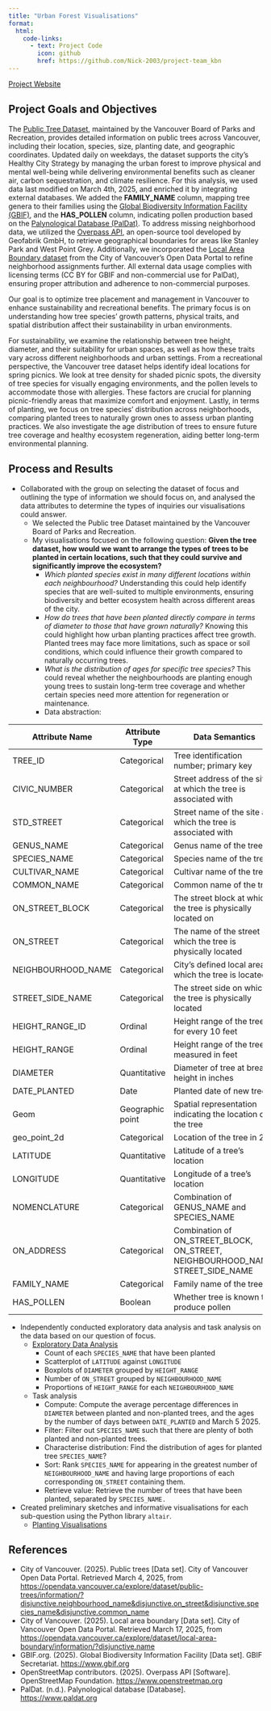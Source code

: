 ```yaml
---
title: "Urban Forest Visualisations"
format:
  html:
    code-links:
      - text: Project Code
        icon: github
        href: https://github.com/Nick-2003/project-team_kbn
---
```


[Project Website](https://ubc-dsci320-2024w2.github.io/project-team_kbn/)

## Project Goals and Objectives

The [Public Tree Dataset](https://opendata.vancouver.ca/explore/dataset/public-trees/information/?disjunctive.neighbourhood_name&disjunctive.on_street&disjunctive.species_name&disjunctive.common_name), maintained by the Vancouver Board of Parks and Recreation, provides detailed information on public trees across Vancouver, including their location, species, size, planting date, and geographic coordinates. Updated daily on weekdays, the dataset supports the city’s Healthy City Strategy by managing the urban forest to improve physical and mental well-being while delivering environmental benefits such as cleaner air, carbon sequestration, and climate resilience. For this analysis, we used data last modified on March 4th, 2025, and enriched it by integrating external databases. We added the **FAMILY_NAME** column, mapping tree genera to their families using the [Global Biodiversity Information Facility (GBIF)](https://www.gbif.org/), and the **HAS_POLLEN** column, indicating pollen production based on the [Palynological Database (PalDat)](https://www.paldat.org/). To address missing neighborhood data, we utilized the [Overpass API](https://www.openstreetmap.org), an open-source tool developed by Geofabrik GmbH, to retrieve geographical boundaries for areas like Stanley Park and West Point Grey. Additionally, we incorporated the [Local Area Boundary dataset](https://opendata.vancouver.ca/explore/dataset/local-area-boundary/information/?disjunctive.name) from the City of Vancouver’s Open Data Portal to refine neighborhood assignments further. All external data usage complies with licensing terms (CC BY for GBIF and non-commercial use for PalDat), ensuring proper attribution and adherence to non-commercial purposes.

Our goal is to optimize tree placement and management in Vancouver to enhance sustainability and recreational benefits. The primary focus is on understanding how tree species' growth patterns, physical traits, and spatial distribution affect their sustainability in urban environments. 

For sustainability, we examine the relationship between tree height, diameter, and their suitability for urban spaces, as well as how these traits vary across different neighborhoods and urban settings. From a recreational perspective, the Vancouver tree dataset helps identify ideal locations for spring picnics. We look at tree density for shaded picnic spots, the diversity of tree species for visually engaging environments, and the pollen levels to accommodate those with allergies. These factors are crucial for planning picnic-friendly areas that maximize comfort and enjoyment. Lastly, in terms of planting, we focus on tree species' distribution across neighborhoods, comparing planted trees to naturally grown ones to assess urban planting practices. We also investigate the age distribution of trees to ensure future tree coverage and healthy ecosystem regeneration, aiding better long-term environmental planning.

## Process and Results

- Collaborated with the group on selecting the dataset of focus and outlining the type of information we should focus on, and analysed the data attributes to determine the types of inquiries our visualisations could answer.
  - We selected the Public tree Dataset maintained by the Vancouver Board of Parks and Recreation.
  - My visualisations focused on the following question: **Given the tree dataset, how would we want to arrange the types of trees to be planted in certain locations, such that they could survive and significantly improve the ecosystem?**
    - *Which planted species exist in many different locations within each neighbourhood?* Understanding this could help identify species that are well-suited to multiple environments, ensuring biodiversity and better ecosystem health across different areas of the city.
    - *How do trees that have been planted directly compare in terms of diameter to those that have grown naturally?* Knowing this could highlight how urban planting practices affect tree growth. Planted trees may face more limitations, such as space or soil conditions, which could influence their growth compared to naturally occurring trees.
    - *What is the distribution of ages for specific tree species?* This could reveal whether the neighbourhoods are planting enough young trees to sustain long-term tree coverage and whether certain species need more attention for regeneration or maintenance.
    - Data abstraction:

| Attribute Name | Attribute Type | Data Semantics | Cardinality |
| -------- | ------- | ------- | ------- |
| TREE_ID | Categorical | Tree identification number; primary key | 181476 |
| CIVIC_NUMBER | Categorical | Street address of the site at which the tree is associated with  | 8338 |
| STD_STREET | Categorical | Street name of the site at which the tree is associated with  | 814 |
| GENUS_NAME | Categorical | Genus name of the tree | 169 |
| SPECIES_NAME | Categorical | Species name of the tree | 539 |
| CULTIVAR_NAME | Categorical | Cultivar name of the tree | 1070 |
| COMMON_NAME | Categorical | Common name of the tree | 1297 |
| ON_STREET_BLOCK | Categorical | The street block at which the tree is physically located on | 189 |
| ON_STREET | Categorical | The name of the street on which the tree is physically located | 822 |
| NEIGHBOURHOOD_NAME | Categorical | City’s defined local area in which the tree is located | 23 |
| STREET_SIDE_NAME | Categorical | The street side on which the tree is physically located | 6 |
| HEIGHT_RANGE_ID | Ordinal | Height range of the tree for every 10 feet | 9 |
| HEIGHT_RANGE | Ordinal | Height range of the tree measured in feet | 9 |
| DIAMETER | Quantitative | Diameter of tree at breast height in inches | 490 |
| DATE_PLANTED | Date | Planted date of new tree | 4571 |
| Geom | Geographic point | Spatial representation indicating the location of the tree | 181348 |
| geo_point_2d | Categorical | Location of the tree in 2D | 181348 |
| LATITUDE | Quantitative | Latitude of a tree’s location | 181344 |
| LONGITUDE | Quantitative | Longitude of a tree’s location | 181343 |
| NOMENCLATURE | Categorical | Combination of GENUS_NAME and SPECIES_NAME | 701 |
| ON_ADDRESS | Categorical | Combination of ON_STREET_BLOCK, ON_STREET, NEIGHBOURHOOD_NAME, STREET_SIDE_NAME | 19267 |
| FAMILY_NAME | Categorical | Family name of the tree | 57 |
| HAS_POLLEN | Boolean | Whether tree is known to produce pollen | 2 |

- Independently conducted exploratory data analysis and task analysis on the data based on our question of focus.
  - [Exploratory Data Analysis](https://ubc-dsci320-2024w2.github.io/project-team_kbn/03_eda/)
    - Count of each `SPECIES_NAME` that have been planted
    - Scatterplot of `LATITUDE` against `LONGITUDE`
    - Boxplots of `DIAMETER` grouped by `HEIGHT_RANGE`
    - Number of `ON_STREET` grouped by `NEIGHBOURHOOD_NAME`
    - Proportions of `HEIGHT_RANGE` for each `NEIGHBOURHOOD_NAME`
  - Task analysis
    - Compute: Compute the average percentage differences in `DIAMETER` between planted and non-planted trees, and the ages by the number of days between `DATE_PLANTED` and March 5 2025.
    - Filter: Filter out `SPECIES_NAME` such that there are plenty of both planted and non-planted trees.
    - Characterise distribution: Find the distribution of ages for planted tree `SPECIES_NAME`?
    - Sort: Rank `SPECIES_NAME` for appearing in the greatest number of `NEIGHBOURHOOD_NAME` and having large proportions of each corresponding `ON_STREET` containing them.
    - Retrieve value: Retrieve the number of trees that have been planted, separated by `SPECIES_NAME.`
- Created preliminary sketches and informative visualisations for each sub-question using the Python library `altair`. 
  - [Planting Visualisations](https://ubc-dsci320-2024w2.github.io/project-team_kbn/07_planting_focus_viz/)

## References

- City of Vancouver. (2025). Public trees [Data set]. City of Vancouver Open Data Portal. Retrieved March 4, 2025, from <https://opendata.vancouver.ca/explore/dataset/public-trees/information/?disjunctive.neighbourhood_name&disjunctive.on_street&disjunctive.species_name&disjunctive.common_name>
- City of Vancouver. (2025). Local area boundary [Data set]. City of Vancouver Open Data Portal. Retrieved March 17, 2025, from
<https://opendata.vancouver.ca/explore/dataset/local-area-boundary/information/?disjunctive.name>
- GBIF.org. (2025). Global Biodiversity Information Facility [Data set]. GBIF Secretariat. <https://www.gbif.org>
- OpenStreetMap contributors. (2025). Overpass API [Software]. OpenStreetMap Foundation. <https://www.openstreetmap.org>
- PalDat. (n.d.). Palynological database [Database]. <https://www.paldat.org>
